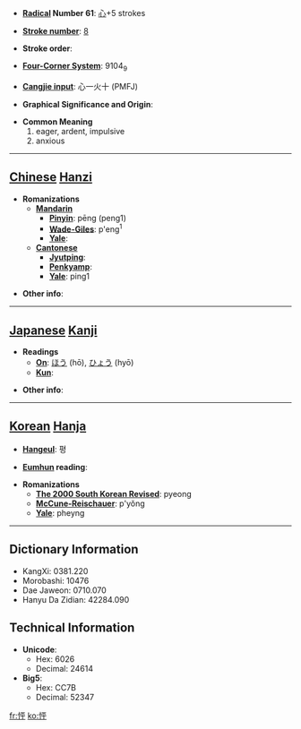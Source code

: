 * '''[[Wiktionary:Chinese radical index| Radical]] Number 61''': [[Wiktionary:Chinese radical index 心|心]]+5 strokes

* '''[[Wiktionary:Chinese total strokes index|Stroke number]]''': [[Wiktionary:Chinese total strokes index 8|8]]

* '''Stroke order''': 

* '''[[Wiktionary:Chinese four corner index|Four-Corner System]]''': 9104<sub>9</sub>

* '''[[Wiktionary:Chinese Cangjie index|Cangjie input]]''': 心一火十 (PMFJ)

* '''Graphical Significance and Origin''': 

* '''Common Meaning'''
*#eager, ardent, impulsive
*# anxious


----

== [[Chinese]] [[Hanzi]] ==

* '''Romanizations'''
** '''[[Mandarin]]'''
*** '''[[Pinyin]]''': pēng (peng1)
*** '''[[Wade-Giles]]''': p'eng<sup>1</sup>
*** '''[[Yale]]''': 
** '''[[Cantonese]]'''
*** '''[[Jyutping]]''':
*** '''[[Penkyamp]]''': 
*** '''[[Yale]]''': ping1

* '''Other info''': 

----

== [[Japanese]] [[Kanji]] ==

* '''Readings'''
** '''[[On]]''': [[ほう]] (hō), [[ひょう]] (hyō)
** '''[[Kun]]''': 

* '''Other info''':  

----

== [[Korean]] [[Hanja]] ==

* '''[[Hangeul]]''': 평

* '''[[Eumhun]] reading''': 

* '''Romanizations'''
** '''[[The 2000 South Korean Revised Romanization|The 2000 South Korean Revised]]''': pyeong
** '''[[McCune-Reischauer]]''': p'yŏng
** '''[[Yale]]''': pheyng

----

== Dictionary Information ==

* KangXi: 0381.220
* Morobashi: 10476
* Dae Jaweon: 0710.070
* Hanyu Da Zidian: 42284.090

== Technical Information ==

* '''Unicode''':
** Hex: 6026
** Decimal: 24614
* '''Big5''':
** Hex: CC7B
** Decimal: 52347

[[fr:怦]]
[[ko:怦]]